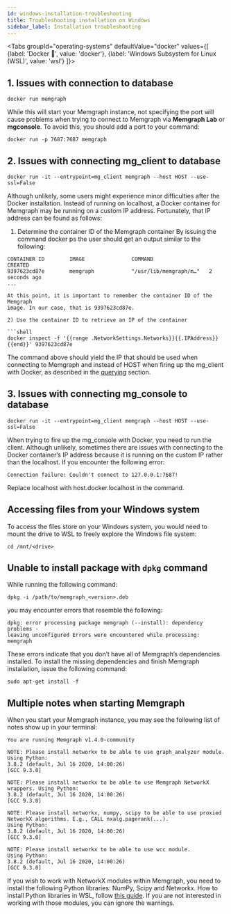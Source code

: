 ```yaml
---
id: windows-installation-troubleshooting
title: Troubleshooting installation on Windows
sidebar_label: Installation troubleshooting
---
```



<Tabs
  groupId="operating-systems"
  defaultValue="docker"
  values={[
    {label: 'Docker 🐳', value: 'docker'},
    {label: 'Windows Subsystem for Linux (WSL)', value: 'wsl'}
  ]}>
  <TabItem value="docker">

## 1. Issues with connection to database

```shell
docker run memgraph 
```

While this will start your Memgraph instance, not specifying the port will cause
problems when trying to connect to Memgraph via **Memgraph Lab** or
**mgconsole**. To avoid this, you should add a port to your command:

```shell
docker run -p 7687:7687 memgraph
```

## 2. Issues with connecting **mg_client** to database

```shell
docker run -it --entrypoint=mg_client memgraph --host HOST --use-ssl=False
```

Although unlikely, some users might experience minor difficulties after the
Docker installation. Instead of running on localhost, a Docker container for
Memgraph may be running on a custom IP address. Fortunately, that IP address can
be found as follows:

1) Determine the container ID of the Memgraph container By issuing the command
docker ps the user should get an output similar to the following:

```shell
CONTAINER ID        IMAGE               COMMAND                  CREATED
9397623cd87e        memgraph            "/usr/lib/memgraph/m…"   2 seconds ago  
...

At this point, it is important to remember the container ID of the Memgraph
image. In our case, that is 9397623cd87e.

2) Use the container ID to retrieve an IP of the container

```shell
docker inspect -f '{{range .NetworkSettings.Networks}}{{.IPAddress}}{{end}}' 9397623cd87e
```

The command above should yield the IP that should be used when connecting to
Memgraph and instead of HOST when firing up the mg_client with Docker, as
described in the [querying](/getting-started/querying/querying.md) section.

## 3. Issues with connecting **mg_console** to database

```shell
docker run -it --entrypoint=mg_client memgraph --host HOST --use-ssl=False
```

When trying to fire up the mg_console with Docker, you need to run the client.
Although unlikely, sometimes there are issues with connecting to the Docker
container’s IP address because it is running on the custom IP rather than the
localhost. If you encounter the following error:

```shell
Connection failure: Couldn't connect to 127.0.0.1:7687!
```

Replace localhost with host.docker.localhost in the command.


  </TabItem>
  <TabItem value="wsl">

## Accessing files from your Windows system

To access the files store on your Windows system, you would need to mount the
drive to WSL to freely explore the Windows file system:

```shell
cd /mnt/<drive>
```

## Unable to install package with `dpkg` command

While running the following command: 

```shell
dpkg -i /path/to/memgraph_<version>.deb
```

you may encounter errors that resemble the following: 

```shell
dpkg: error processing package memgraph (--install): dependency problems -
leaving unconfigured Errors were encountered while processing: memgraph
```

These errors indicate that you don’t have all of Memgraph’s dependencies
installed. To install the missing dependencies and finish Memgraph installation,
issue the following command:

```shell
sudo apt-get install -f
```

## Multiple notes when starting Memgraph

When you start your Memgraph instance, you may see the following list of notes
show up in your terminal: 

```shell
You are running Memgraph v1.4.0-community

NOTE: Please install networkx to be able to use graph_analyzer module. Using Python:
3.8.2 (default, Jul 16 2020, 14:00:26)
[GCC 9.3.0]

NOTE: Please install networkx to be able to use Memgraph NetworkX wrappers. Using Python:
3.8.2 (default, Jul 16 2020, 14:00:26)
[GCC 9.3.0]

NOTE: Please install networkx, numpy, scipy to be able to use proxied NetworkX algorithms. E.g., CALL nxalg.pagerank(...).
Using Python:
3.8.2 (default, Jul 16 2020, 14:00:26)
[GCC 9.3.0]

NOTE: Please install networkx to be able to use wcc module.
Using Python:
3.8.2 (default, Jul 16 2020, 14:00:26)
[GCC 9.3.0]
```

If you wish to work with NetworkX modules within Memgraph, you need to install
the following Python libraries: NumPy, Scipy and Networkx. How to install Python
libraries in WSL, follow [this
guide](https://docs.microsoft.com/en-us/windows/python/web-frameworks#install-python-pip-and-venv).
If you are not interested in working with those modules, you can ignore the
warnings. 

  </TabItem>
</Tabs>
